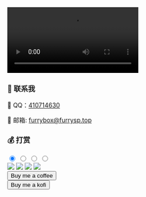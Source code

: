 
<head>
<script src="https://fastly.jsdelivr.net/gh/SurpriseLon/Fontawesome-6@main/js/all.js" async=""></script>
<script src="https://unpkg.com/@waline/client@v2/dist/waline.js"></script>
<script src="https://unpkg.com/artplayer/dist/artplayer.js"></script>
<script src="https://onedrive-vercel-index-beta-pearl.vercel.app/api/raw/?path=/wiki/common.js"></script>
<script src="https://onedrive-vercel-index-beta-pearl.vercel.app/api/raw/?path=/wiki/video.js"></script>
<link
    rel="stylesheet"
    href="https://unpkg.com/@waline/client@v2/dist/waline.css"
  />
 <script async src="https://pagead2.googlesyndication.com/pagead/js/adsbygoogle.js?client=ca-pub-8434505608196685"
     crossorigin="anonymous"></script>
</head>     
<div class="scare">
        <video id="video" class="video" id="bgvid" src="https://pan.furrysp.top/d/Onedrive/Never%20gonna%20give%20you%20up.mp4"
            loop="loop" autoplay="autoplay"></video>
        <img src="https://count.getloli.com/get/@rickroll" style="display: none;"/>
    </div>

### 💬 联系我

<p>🐧 QQ：<a href="http://wpa.qq.com/msgrd?v=3&amp;uin=410714630&amp;site=qq&amp;menu=yes" target="_blank" rel="noopener noreferrer">410714630</a></p>
<p>📮 邮箱: <a href="mailto:furrybox@furrysp.top" target="_blank" rel="noopener noreferrer">furrybox@furrysp.top</a></p>

### 💰️ 打赏

<div class="px-4 mx-auto text-center md:max-w-screen-md lg:max-w-screen-lg lg:px-36">
<input type="radio" name="tab" id="wechat" class="hidden" checked/>
<input type="radio" name="tab" id="alipay" class="hidden"/>
<input type="radio" name="tab" id="coffee" class="hidden"/>
<input type="radio" name="tab" id="kofi" class="hidden"/>

<div class="my-4 nav">
<label for="wechat">
<span class="py-2 px-5 rounded-full inline-block"><img src="https://onedrive-vercel-index-beta-pearl.vercel.app/api/raw/?path=/wiki/juz-x4.webp" class="h-8" style={{ width: "42px", height: "42px" }}/></span>
</label>
<label for="alipay">
<span class="py-2 px-5 rounded-full inline-block"><img src="https://onedrive-vercel-index-beta-pearl.vercel.app/api/raw/?path=/wiki/qpj-x4.webp" class="h-8" style={{ width: "42px", height: "42px" }}/></span>
</label>
<label for="coffee">
<span class="py-2 px-5 rounded-full inline-block"><img src="https://onedrive-vercel-index-beta-pearl.vercel.app/api/raw/?path=/wiki/x0NbX46U-x4.webp" class="h-8" style={{ width: "42px", height: "42px" }}/></span>
</label>
<label for="kofi">
<span class="py-2 px-5 rounded-full inline-block"><img src="https://onedrive-vercel-index-beta-pearl.vercel.app/api/raw/?path=/wiki/oPEVkwR8-x4.webp" class="h-8" style={{ width: "42px", height: "42px" }}/></span>
</label>
</div>    

<div class="max-w-md mx-auto rounded-xl shadow-md overflow-hidden md:max-w-2xl hidden tab-wechat">
<img class="rounded-t-lg" src="https://s2.loli.net/2022/03/16/9exFly4Ym3nAavw.png" alt="" />
</div>
<div class="max-w-md mx-auto rounded-xl shadow-md overflow-hidden md:max-w-2xl hidden tab-alipay">
<img class="rounded-t-lg" src="https://s2.loli.net/2022/03/16/jnAGsWkpN4KguS9.png" alt="" />
</div> 
<div class="max-w-md mx-auto rounded-xl shadow-md overflow-hidden md:max-w-2xl hidden tab-coffee">
<Link to="https://www.buymeacoffee.com/DragonJayCN">
<button type="button" class="text-white bg-blue-700 hover:bg-blue-800 focus:ring-4 focus:outline-none focus:ring-blue-300 font-medium rounded-lg text-sm px-5 py-2.5 text-center inline-flex items-center mr-2 dark:bg-blue-600 dark:hover:bg-blue-700 dark:focus:ring-blue-800">
  <i class="fa-duotone fa-cup-togo mr-2 -ml-1 w-5 h-5"></i>
  Buy me a coffee
</button>
</Link>
</div>
<div class="max-w-md mx-auto rounded-xl shadow-md overflow-hidden md:max-w-2xl hidden tab-kofi">
<Link to="https://ko-fi.com/dragonjay">
<button type="button" class="text-white bg-blue-700 hover:bg-blue-800 focus:ring-4 focus:outline-none focus:ring-blue-300 font-medium rounded-lg text-sm px-5 py-2.5 text-center inline-flex items-center mr-2 dark:bg-blue-600 dark:hover:bg-blue-700 dark:focus:ring-blue-800">
  <i class="fa-duotone fa-cup-togo mr-2 -ml-1 w-5 h-5"></i>
  Buy me a kofi
</button>
</Link>
</div>   
</div> 

<div id="waline"></div>
